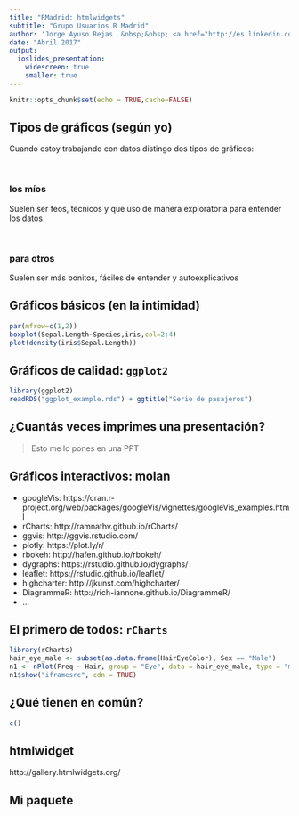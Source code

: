 ```yaml
---
title: "RMadrid: htmlwidgets"
subtitle: "Grupo Usuarios R Madrid"
author: 'Jorge Ayuso Rejas  &nbsp;&nbsp; <a href="http://es.linkedin.com/pub/jorge-ayuso-rejas/64/911/25b/"  style="border-bottom: none;"><img src="img/linkedin.png">  </a><a href="mailto:jayusor@gmail.com"  style="border-bottom: none;"><img src="img/mail.jpg"></a>  <a href="https://twitter.com/jayusor"  style="border-bottom: none;"><img src="img/twitter.png"></a>@jayusor'
date: "Abril 2017"
output:
  ioslides_presentation:
    widescreen: true
    smaller: true
---
```



```r
knitr::opts_chunk$set(echo = TRUE,cache=FALSE)
```

## Tipos de gráficos (según yo)

Cuando estoy trabajando con datos distingo dos tipos de gráficos:

&nbsp;

### los míos

Suelen ser feos, técnicos y que uso de manera exploratoria para entender los datos

&nbsp;

### para otros

Suelen ser más bonitos, fáciles de entender y autoexplicativos


## Gráficos básicos (en la intimidad)

```r
par(mfrow=c(1,2))
boxplot(Sepal.Length~Species,iris,col=2:4)
plot(density(iris$Sepal.Length))
```


## Gráficos de calidad: `ggplot2`

```r
library(ggplot2)
readRDS("ggplot_example.rds") + ggtitle("Serie de pasajeros")
```


## ¿Cuantás veces imprimes una presentación?

> Esto me lo pones en una PPT



## Gráficos interactivos: molan

* googleVis: https://cran.r-project.org/web/packages/googleVis/vignettes/googleVis_examples.html
* rCharts: http://ramnathv.github.io/rCharts/
* ggvis: http://ggvis.rstudio.com/
* plotly: https://plot.ly/r/
* rbokeh: http://hafen.github.io/rbokeh/
* dygraphs: https://rstudio.github.io/dygraphs/
* leaflet: https://rstudio.github.io/leaflet/
* highcharter: http://jkunst.com/highcharter/
* DiagrammeR: http://rich-iannone.github.io/DiagrammeR/
* ...


## El primero de todos: `rCharts`



```r
library(rCharts)
hair_eye_male <- subset(as.data.frame(HairEyeColor), Sex == "Male")
n1 <- nPlot(Freq ~ Hair, group = "Eye", data = hair_eye_male, type = "multiBarChart")
n1$show("iframesrc", cdn = TRUE)
```


## ¿Qué tienen en común?

```r
c()
```







## htmlwidget

http://gallery.htmlwidgets.org/

## Mi paquete







